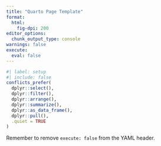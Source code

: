 ```yaml
---
title: "Quarto Page Template"
format:
  html:
    fig-dpi: 200
editor_options: 
  chunk_output_type: console
warnings: false
execute: 
  eval: false
---
```


```r
#| label: setup
#| include: false
conflicts_prefer(
  dplyr::select(),
  dplyr::filter(),
  dplyr::arrange(),
  dplyr::summarize(),
  dplyr::as_data_frame(),
  dplyr::pull(),
  .quiet = TRUE
)
```

Remember to remove `execute: false` from the YAML header.
